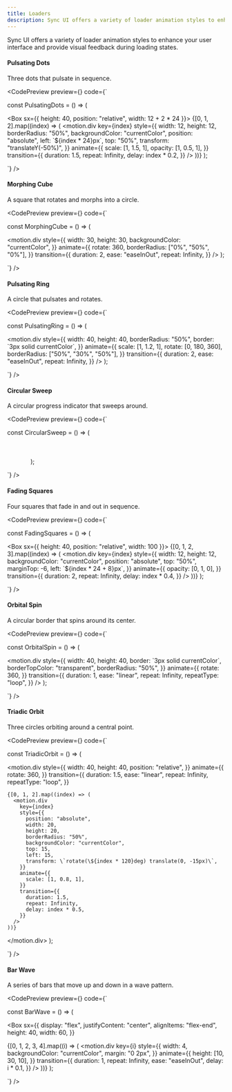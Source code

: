 ```yaml
---
title: Loaders
description: Sync UI offers a variety of loader animation styles to enhance your user interface.
---
```


Sync UI offers a variety of loader animation styles to enhance your user interface and provide visual feedback during loading states.

#### Pulsating Dots

Three dots that pulsate in sequence.

<CodePreview
  preview={<LoaderVariants variant="pulsatingDots" />}
  code={`

const PulsatingDots = () => (

  <Box sx={{ height: 40, position: "relative", width: 12 + 2 * 24 }}>
    {[0, 1, 2].map((index) => (
      <motion.div
        key={index}
        style={{
          width: 12,
          height: 12,
          borderRadius: "50%",
          backgroundColor: "currentColor",
          position: "absolute",
          left: \`\${index * 24}px\`,
          top: "50%",
          transform: "translateY(-50%)",
        }}
        animate={{
          scale: [1, 1.5, 1],
          opacity: [1, 0.5, 1],
        }}
        transition={{
          duration: 1.5,
          repeat: Infinity,
          delay: index * 0.2,
        }}
      />
    ))}
  </Box>
);

`}
/>

#### Morphing Cube

A square that rotates and morphs into a circle.

<CodePreview
  preview={<LoaderVariants variant="morphingCube" />}
  code={`

const MorphingCube = () => (

<motion.div
  style={{
    width: 30,
    height: 30,
    backgroundColor: "currentColor",
  }}
  animate={{
    rotate: 360,
    borderRadius: ["0%", "50%", "0%"],
  }}
  transition={{
    duration: 2,
    ease: "easeInOut",
    repeat: Infinity,
  }}
/>
);

`}
/>

#### Pulsating Ring

A circle that pulsates and rotates.

<CodePreview
  preview={<LoaderVariants variant="pulsatingRing" />}
  code={`

const PulsatingRing = () => (

  <motion.div
    style={{
      width: 40,
      height: 40,
      borderRadius: "50%",
      border: \`3px solid currentColor\`,
    }}
    animate={{
      scale: [1, 1.2, 1],
      rotate: [0, 180, 360],
      borderRadius: ["50%", "30%", "50%"],
    }}
    transition={{
      duration: 2,
      ease: "easeInOut",
      repeat: Infinity,
    }}
  />
);

`}
/>

#### Circular Sweep

A circular progress indicator that sweeps around.

<CodePreview
  preview={<LoaderVariants variant="circularSweep" />}
  code={`

const CircularSweep = () => (

<svg width="50" height="50" viewBox="0 0 50 50">
  <motion.circle
    cx="25"
    cy="25"
    r="20"
    stroke="currentColor"
    strokeWidth="4"
    fill="transparent"
    strokeDasharray="126"
    strokeDashoffset="126"
    animate={{
      strokeDashoffset: [126, 0],
    }}
    transition={{
      duration: 2,
      ease: "easeInOut",
      repeat: Infinity,
    }}
  />
</svg>
);

`}
/>

#### Fading Squares

Four squares that fade in and out in sequence.

<CodePreview
  preview={<LoaderVariants variant="fadingSquares" />}
  code={`

const FadingSquares = () => (

  <Box sx={{ height: 40, position: "relative", width: 100 }}>
    {[0, 1, 2, 3].map((index) => (
      <motion.div
        key={index}
        style={{
          width: 12,
          height: 12,
          backgroundColor: "currentColor",
          position: "absolute",
          top: "50%",
          marginTop: -6,
          left: \`\${index * 24 + 8}px\`,
        }}
        animate={{
          opacity: [0, 1, 0],
        }}
        transition={{
          duration: 2,
          repeat: Infinity,
          delay: index * 0.4,
        }}
      />
    ))}
  </Box>
);

`}
/>

#### Orbital Spin

A circular border that spins around its center.

<CodePreview
  preview={<LoaderVariants variant="orbitalSpin" />}
  code={`

const OrbitalSpin = () => (

  <motion.div
    style={{
      width: 40,
      height: 40,
      border: \`3px solid currentColor\`,
      borderTopColor: "transparent",
      borderRadius: "50%",
    }}
    animate={{
      rotate: 360,
    }}
    transition={{
      duration: 1,
      ease: "linear",
      repeat: Infinity,
      repeatType: "loop",
    }}
  />
);

`}
/>

#### Triadic Orbit

Three circles orbiting around a central point.

<CodePreview
  preview={<LoaderVariants variant="triadicOrbit" />}
  code={`

const TriadicOrbit = () => (

  <motion.div
    style={{
      width: 40,
      height: 40,
      position: "relative",
    }}
    animate={{
      rotate: 360,
    }}
    transition={{
      duration: 1.5,
      ease: "linear",
      repeat: Infinity,
      repeatType: "loop",
    }}
  >
    {[0, 1, 2].map((index) => (
      <motion.div
        key={index}
        style={{
          position: "absolute",
          width: 20,
          height: 20,
          borderRadius: "50%",
          backgroundColor: "currentColor",
          top: 15,
          left: 15,
          transform: \`rotate(\${index * 120}deg) translate(0, -15px)\`,
        }}
        animate={{
          scale: [1, 0.8, 1],
        }}
        transition={{
          duration: 1.5,
          repeat: Infinity,
          delay: index * 0.5,
        }}
      />
    ))}
  </motion.div>
);

`}
/>

#### Bar Wave

A series of bars that move up and down in a wave pattern.

<CodePreview
  preview={<LoaderVariants variant="barWave" />}
  code={`

const BarWave = () => (

<Box
  sx={{
    display: "flex",
    justifyContent: "center",
    alignItems: "flex-end",
    height: 40,
    width: 60,
  }}
>
  {[0, 1, 2, 3, 4].map((i) => (
    <motion.div
      key={i}
      style={{
        width: 4,
        backgroundColor: "currentColor",
        margin: "0 2px",
      }}
      animate={{
        height: [10, 30, 10],
      }}
      transition={{
        duration: 1,
        repeat: Infinity,
        ease: "easeInOut",
        delay: i * 0.1,
      }}
    />
  ))}
</Box>
);

`}
/>
